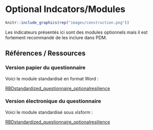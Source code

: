 # Optional Indcators/Modules

``` r
knitr::include_graphics(rep("images/construction.png"))
```

Les indicateurs présentés ici sont des modules optionnels mais il est fortement recommandé de les inclure dans PDM.


## Références / Ressources



### Version papier du questionnaire

Voici le module standardisé en format Word :

[RBDstandardized_questionnaire_optionalresilience](https://github.com/WFP-VAM/RBD_Resilience_guide_FR/blob/main/questionnaires/RBDstandardized_questionnaire_optionalresilience.docx?raw=true) 

### Version électronique du questionnaire

Voici le module standardisé sous xlsform :

[RBDstandardized_questionnaire_optionalresilience](https://github.com/WFP-VAM/RBD_Resilience_guide_FR/blob/main/questionnaires/RBDstandardized_questionnaire_optionalresilience.xlsx?raw=true) 

